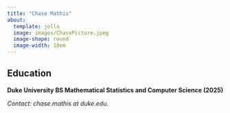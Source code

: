 ```yaml
---
title: "Chase Mathis"
about:
  template: jolla
  image: images/ChasePicture.jpeg
  image-shape: round
  image-width: 18em
---
```


## Education

**Duke University BS Mathematical Statistics and Computer Science (2025)**




*Contact: chase.mathis at duke.edu.*
